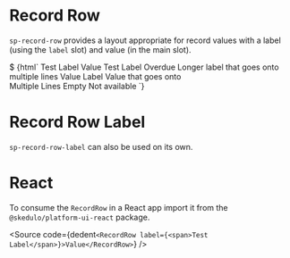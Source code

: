 
<Meta title="Components/Record Row" component="sp-record-row" />

# Record Row

`sp-record-row` provides a layout appropriate for record values with a label (using the `label` slot) and value (in the main slot).

<Canvas>
  <Story name="Record Row">
    $
    {html`
      <sp-record-row>
        <span slot="label">Test Label</span>
        Value
      </sp-record-row>
      <sp-record-row>
        <span slot="label">Test Label</span>
        <sp-lozenge color="orange">Overdue</sp-lozenge>
      </sp-record-row>
      <sp-record-row>
        <span slot="label">Longer label that goes onto multiple lines</span>
        Value
      </sp-record-row>
      <sp-record-row>
        <span slot="label">Label</span>
        Value that goes onto<br />Multiple Lines
      </sp-record-row>
      <sp-record-row>
        <span slot="label">Empty</span>
        <span style="color: var(--sp-color-neutral-500)">Not available</span>
      </sp-record-row>
    `}
  </Story>
</Canvas>

# Record Row Label

`sp-record-row-label` can also be used on its own.

# React

To consume the `RecordRow` in a React app import it from the `@skedulo/platform-ui-react` package.

<Source
  code={dedent`
  <RecordRow label={<span>Test Label</span>}>Value</RecordRow>
`}
/>
